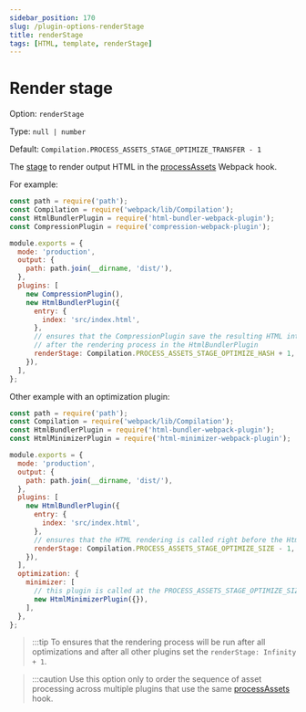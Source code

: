 ```yaml
---
sidebar_position: 170
slug: /plugin-options-renderStage
title: renderStage
tags: [HTML, template, renderStage]
---
```


# Render stage

Option: `renderStage`

Type: `null | number`

Default: `Compilation.PROCESS_ASSETS_STAGE_OPTIMIZE_TRANSFER - 1`

The [stage](https://webpack.js.org/api/compilation-hooks/#list-of-asset-processing-stages) to render output HTML in the [processAssets](https://webpack.js.org/api/compilation-hooks/#processassets) Webpack hook.
<!--
The  minimal possible stage for the rendering is `PROCESS_ASSETS_STAGE_SUMMARIZE`.
-->

For example:

```js
const path = require('path');
const Compilation = require('webpack/lib/Compilation');
const HtmlBundlerPlugin = require('html-bundler-webpack-plugin');
const CompressionPlugin = require('compression-webpack-plugin');

module.exports = {
  mode: 'production',
  output: {
    path: path.join(__dirname, 'dist/'),
  },
  plugins: [
    new CompressionPlugin(),
    new HtmlBundlerPlugin({
      entry: {
        index: 'src/index.html',
      },
      // ensures that the CompressionPlugin save the resulting HTML into the `*.html.gz` file
      // after the rendering process in the HtmlBundlerPlugin
      renderStage: Compilation.PROCESS_ASSETS_STAGE_OPTIMIZE_HASH + 1,
    }),
  ],
};

```

Other example with an optimization plugin:

```js
const path = require('path');
const Compilation = require('webpack/lib/Compilation');
const HtmlBundlerPlugin = require('html-bundler-webpack-plugin');
const HtmlMinimizerPlugin = require('html-minimizer-webpack-plugin');

module.exports = {
  mode: 'production',
  output: {
    path: path.join(__dirname, 'dist/'),
  },
  plugins: [
    new HtmlBundlerPlugin({
      entry: {
        index: 'src/index.html',
      },
      // ensures that the HTML rendering is called right before the HtmlMinimizerPlugin
      renderStage: Compilation.PROCESS_ASSETS_STAGE_OPTIMIZE_SIZE - 1,
    }),
  ],
  optimization: {
    minimizer: [
      // this plugin is called at the PROCESS_ASSETS_STAGE_OPTIMIZE_SIZE stage
      new HtmlMinimizerPlugin({}),
    ],
  },
};

```

> :::tip
> To ensures that the rendering process will be run after all optimizations and after all other plugins
> set the `renderStage: Infinity + 1`.

> :::caution
> Use this option only to order the sequence of asset processing across multiple plugins that use the same [processAssets](https://webpack.js.org/api/compilation-hooks/#processassets) hook.
